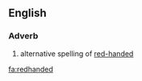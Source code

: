 ==English==

===Adverb===
{{head|en|adverb}}
# alternative spelling of [[red-handed]]

[[fa:redhanded]]